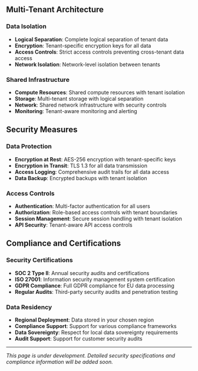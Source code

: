 ## Multi-Tenant Architecture

### Data Isolation
- **Logical Separation**: Complete logical separation of tenant data
- **Encryption**: Tenant-specific encryption keys for all data
- **Access Controls**: Strict access controls preventing cross-tenant data access
- **Network Isolation**: Network-level isolation between tenants

### Shared Infrastructure
- **Compute Resources**: Shared compute resources with tenant isolation
- **Storage**: Multi-tenant storage with logical separation
- **Network**: Shared network infrastructure with security controls
- **Monitoring**: Tenant-aware monitoring and alerting

## Security Measures

### Data Protection
- **Encryption at Rest**: AES-256 encryption with tenant-specific keys
- **Encryption in Transit**: TLS 1.3 for all data transmission
- **Access Logging**: Comprehensive audit trails for all data access
- **Data Backup**: Encrypted backups with tenant isolation

### Access Controls
- **Authentication**: Multi-factor authentication for all users
- **Authorization**: Role-based access controls with tenant boundaries
- **Session Management**: Secure session handling with tenant isolation
- **API Security**: Tenant-aware API access controls

## Compliance and Certifications

### Security Certifications
- **SOC 2 Type II**: Annual security audits and certifications
- **ISO 27001**: Information security management system certification
- **GDPR Compliance**: Full GDPR compliance for EU data processing
- **Regular Audits**: Third-party security audits and penetration testing

### Data Residency
- **Regional Deployment**: Data stored in your chosen region
- **Compliance Support**: Support for various compliance frameworks
- **Data Sovereignty**: Respect for local data sovereignty requirements
- **Audit Support**: Support for customer security audits

---

*This page is under development. Detailed security specifications and compliance information will be added soon.* 